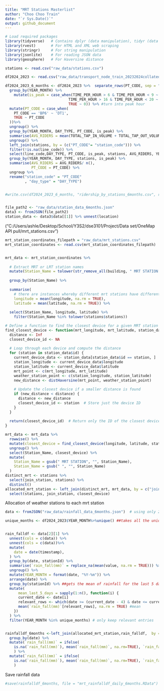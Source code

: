 ---
title: "MRT Stations Masterlist"
author: "Choo Choo Train"
date: "`r Sys.Date()`"
output: github_document
---

```{r setup, include=FALSE}

# Load required packages
library(tidyverse)   # Contains dplyr (data manipulation), tidyr (data tidying), tibble (data frame manipulation)
library(rvest)       # For HTML and XML web scraping
library(stringr)     # For string manipulation
library(jsonlite)    # For reading JSON data
library(geosphere)   # For Haversine distance
```


```{r}
stations <- read.csv("raw_data/stations.csv")

```

```{r}
df2024_2023 <- read.csv("raw_data/transport_node_train_20232024collated.csv")
```


```{r}
df2024_2023_6_months <- df2024_2023 %>%  separate_rows(PT_CODE, sep = "/") %>% 
  group_by(YEAR_MONTH) %>%
    mutate(is_peak = case_when(TIME_PER_HOUR > 6 & TIME_PER_HOUR < 9 ~ 1,
                             TIME_PER_HOUR > 16 & TIME_PER_HOUR < 20 ~ 1,  
                             TRUE ~ 0)) %>% #turn into peak hour 
  mutate(PT_CODE = case_when(
    PT_CODE == 'BP6' ~ 'DT1',
    TRUE ~ PT_CODE  
  ))%>% 
  ungroup() %>%
  group_by(YEAR_MONTH, DAY_TYPE, PT_CODE, is_peak) %>% 
  summarise(AVG_RIDERS = mean(TOTAL_TAP_IN_VOLUME + TOTAL_TAP_OUT_VOLUME, na.rm = TRUE)) %>%
  ungroup() %>% 
  left_join(stations, by = (c("PT_CODE"= "station_code"))) %>%
  filter(!is.na(line_code)) %>%
  select(line_code,DAY_TYPE, PT_CODE, is_peak, stations, AVG_RIDERS, YEAR_MONTH) %>%
  group_by(YEAR_MONTH, DAY_TYPE, stations, is_peak) %>%
  summarise(AVG_RIDERS = AVG_RIDERS/ n(),
            PT_CODE = PT_CODE) %>%
  ungroup %>%
  rename("station_code" = "PT_CODE"
         , "day_type" = "DAY_TYPE") 


#write.csv(df2024_2023_6_months, "ridership_by_stations_6months.csv", row.names = FALSE)



```



```{r}
file_path2 <- "raw_data/station_data_6months.json"
data3 <- fromJSON(file_path2)
station_data <- data3$data[[1]] %>% unnest(location)
```

("C:/Users/ashle/Desktop/School/Y3S2/dse3101/Project/Data set/OneMap API pull/mrt_stations.csv")
```{r}
mrt_station_coordinates_filepath = "raw_data/mrt_stations.csv"
mrt_station_coordinates <- read.csv(mrt_station_coordinates_filepath)


mrt_data <- mrt_station_coordinates %>%
  
  # Extract MRT or LRT station names
  mutate(Station_Name = tolower(str_remove_all(building, " MRT STATION| \\(.*\\)"))) %>% 
  
  group_by(Station_Name) %>%
  
  summarise(
    # there are instances whereby different mrt stations have different coordinates so we take the central coordinate for simplicity
    longitude = mean(longitude, na.rm = TRUE), 
    latitude = mean(latitude, na.rm = TRUE)) %>%
  
  select(Station_Name, longitude, latitude) %>%
    filter(Station_Name %in% tolower(stations$stations))


```

```{r}

# Define a function to find the closest device for a given MRT station
find_closest_device <- function(mrt_longitude, mrt_latitude, station_data) {
  distance <- Inf
  closest_device_id <- NA
  
  # Loop through each device and compute the distance
  for (station in station_data$id) {
    current_device_data <- station_data[station_data$id == station, ]
    station_longitude <- current_device_data$longitude
    station_latitude <- current_device_data$latitude
    mrt_point <- c(mrt_longitude, mrt_latitude)
    weather_station_point <- c(station_longitude, station_latitude)
    new_distance <- distHaversine(mrt_point, weather_station_point)
    
    # Update the closest device if a smaller distance is found
    if (new_distance < distance) {
      distance <- new_distance
      closest_device_id <- station  # Store just the device ID
    }
  }
  
  return(closest_device_id)  # Return only the ID of the closest device
}

mrt_data <- mrt_data %>%
  rowwise() %>%
  mutate(closest_device = find_closest_device(longitude, latitude, station_data)) %>%
  ungroup() %>%
  select(Station_Name, closest_device) %>%
  mutate(
    Station_Name = gsub(" MRT STATION", "", Station_Name),
    Station_Name = gsub(" ", "", Station_Name)
  ) 
distinct_mrt <- stations %>%
  select(join_station, stations) %>%
  distinct()
allocated_mrt_station <- left_join(distinct_mrt, mrt_data, by = c("join_station" = "Station_Name")) %>% 
  select(stations, join_station, closest_device)

```


Allocation of weather stations to each mrt station
```{r}

data <- fromJSON("raw_data/rainfall_data_6months.json")  # using only 2 days because the data is too big for github

unique_months <- df2024_2023$YEAR_MONTH%>%unique() ##takes all the unique year_month combination from ridership


rain_falldf <- data[2][1] %>% 
  unnest(cols = c(data)) %>% 
  unnest(cols = c(data))%>%
  mutate(
    date = date(timestamp),
  ) %>%
  group_by(date, stationId) %>%
  summarise(`rain_fall(mm)` = replace_na(mean(value, na.rm = TRUE))) %>%
  ungroup() %>%
  mutate(YEAR_MONTH = format(date, "%Y-%m")) %>%
  arrange(date) %>%
  group_by(stationId) %>% ##gets the mean of rainfall for the last 5 days, including the current day
  mutate(
      mean_last_5_days = sapply(1:n(), function(i) {
      current_date <- date[i]
      relevant_rows <- which(date >= (current_date - 4) & date <= current_date) # Get rows from last 5 days (including current date)
      mean(`rain_fall(mm)`[relevant_rows], na.rm = TRUE) #mean 
    })
  ) %>%
  filter(YEAR_MONTH %in% unique_months) # only keep relevant entries


rainfalldf_6months <-left_join(allocated_mrt_station,rain_falldf,  by = c("closest_device" = "stationId"), relationship = "many-to-many") %>%
  group_by(date) %>%
  mutate(`rain_fall(mm)` = ifelse(
    is.na(`rain_fall(mm)`), mean(`rain_fall(mm)`, na.rm=TRUE), `rain_fall(mm)`)
    ) %>% 
  mutate(`rain_fall(mm)` = ifelse(
    is.na(`rain_fall(mm)`), mean(`rain_fall(mm)`, na.rm=TRUE), `rain_fall(mm)`)
    )


```

Save rainfall data
```{r}
#save(rainfalldf_6months, file = "mrt_rainfalldf_daily_6months.RData")

```






